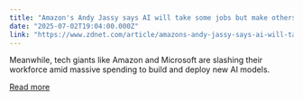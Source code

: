 ```yaml
---
title: "Amazon's Andy Jassy says AI will take some jobs but make others more 'interesting'"
date: "2025-07-02T19:04:00.000Z"
link: "https://www.zdnet.com/article/amazons-andy-jassy-says-ai-will-take-some-jobs-but-make-others-more-interesting/"
---
```


Meanwhile, tech giants like Amazon and Microsoft are slashing their workforce amid massive spending to build and deploy new AI models.

[Read more](https://www.zdnet.com/article/amazons-andy-jassy-says-ai-will-take-some-jobs-but-make-others-more-interesting/)
